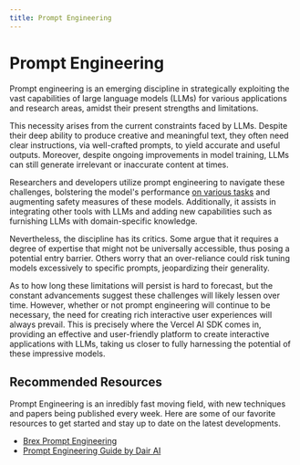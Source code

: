 ```yaml
---
title: Prompt Engineering
---
```


# Prompt Engineering

Prompt engineering is an emerging discipline in strategically exploiting the vast capabilities of large language models (LLMs) for various applications and research areas, amidst their present strengths and limitations.

This necessity arises from the current constraints faced by LLMs. Despite their deep ability to produce creative and meaningful text, they often need clear instructions, via well-crafted prompts, to yield accurate and useful outputs. Moreover, despite ongoing improvements in model training, LLMs can still generate irrelevant or inaccurate content at times.

Researchers and developers utilize prompt engineering to navigate these challenges, bolstering the model's performance [on various tasks](https://www.assemblyai.com/blog/emergent-abilities-of-large-language-models/) and augmenting safety measures of these models. Additionally, it assists in integrating other tools with LLMs and adding new capabilities such as furnishing LLMs with domain-specific knowledge.

Nevertheless, the discipline has its critics. Some argue that it requires a degree of expertise that might not be universally accessible, thus posing a potential entry barrier. Others worry that an over-reliance could risk tuning models excessively to specific prompts, jeopardizing their generality.

As to how long these limitations will persist is hard to forecast, but the constant advancements suggest these challenges will likely lessen over time. However, whether or not prompt engineering will continue to be necessary, the need for creating rich interactive user experiences will always prevail. This is precisely where the Vercel AI SDK comes in, providing an effective and user-friendly platform to create interactive applications with LLMs, taking us closer to fully harnessing the potential of these impressive models.

## Recommended Resources

Prompt Engineering is an inredibly fast moving field, with new techniques and papers being published every week. Here are some of our favorite resources to get started and stay up to date on the latest developments.

- [Brex Prompt Engineering](https://github.com/brexhq/prompt-engineering)
- [Prompt Engineering Guide by Dair AI](https://www.promptingguide.ai/)
